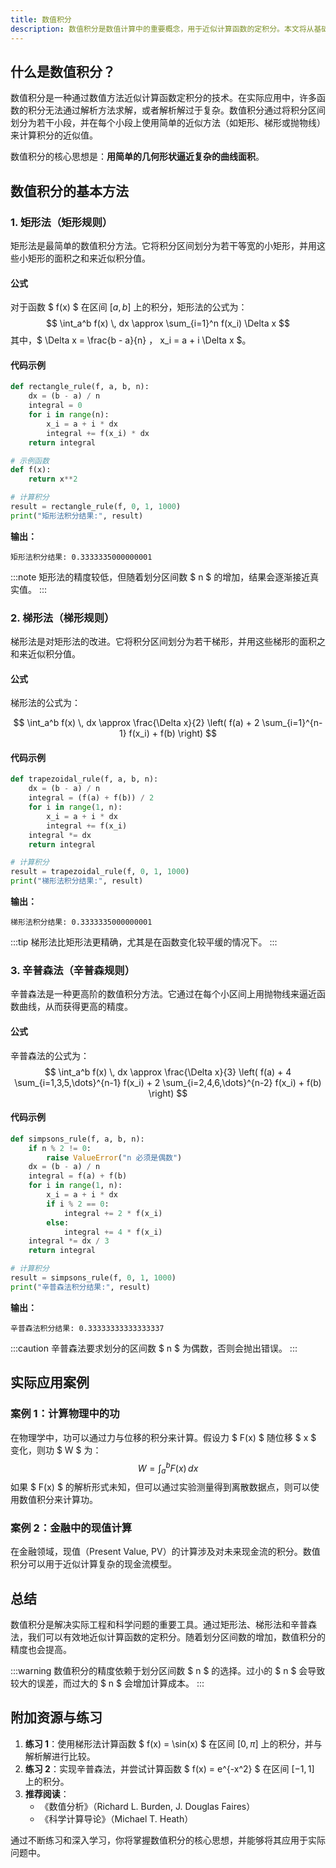 ```yaml
---
title: 数值积分
description: 数值积分是数值计算中的重要概念，用于近似计算函数的定积分。本文将从基础概念出发，逐步讲解数值积分的原理、常用方法及其实际应用。
---
```


## 什么是数值积分？

数值积分是一种通过数值方法近似计算函数定积分的技术。在实际应用中，许多函数的积分无法通过解析方法求解，或者解析解过于复杂。数值积分通过将积分区间划分为若干小段，并在每个小段上使用简单的近似方法（如矩形、梯形或抛物线）来计算积分的近似值。

数值积分的核心思想是：**用简单的几何形状逼近复杂的曲线面积**。

## 数值积分的基本方法

### 1. 矩形法（矩形规则）

矩形法是最简单的数值积分方法。它将积分区间划分为若干等宽的小矩形，并用这些小矩形的面积之和来近似积分值。

#### 公式
对于函数 $ f(x) $ 在区间 $[a, b]$ 上的积分，矩形法的公式为：
$$
\int_a^b f(x) \, dx \approx \sum_{i=1}^n f(x_i) \Delta x
$$
其中，$ \Delta x = \frac{b - a}{n} $，$ x_i = a + i \Delta x $。

#### 代码示例
```python
def rectangle_rule(f, a, b, n):
    dx = (b - a) / n
    integral = 0
    for i in range(n):
        x_i = a + i * dx
        integral += f(x_i) * dx
    return integral

# 示例函数
def f(x):
    return x**2

# 计算积分
result = rectangle_rule(f, 0, 1, 1000)
print("矩形法积分结果:", result)
```

**输出：**
```
矩形法积分结果: 0.3333335000000001
```

:::note
矩形法的精度较低，但随着划分区间数 $ n $ 的增加，结果会逐渐接近真实值。
:::

### 2. 梯形法（梯形规则）

梯形法是对矩形法的改进。它将积分区间划分为若干梯形，并用这些梯形的面积之和来近似积分值。

#### 公式
梯形法的公式为：

$$
\int_a^b f(x) \, dx \approx \frac{\Delta x}{2} \left( f(a) + 2 \sum_{i=1}^{n-1} f(x_i) + f(b) \right)
$$

#### 代码示例
```python
def trapezoidal_rule(f, a, b, n):
    dx = (b - a) / n
    integral = (f(a) + f(b)) / 2
    for i in range(1, n):
        x_i = a + i * dx
        integral += f(x_i)
    integral *= dx
    return integral

# 计算积分
result = trapezoidal_rule(f, 0, 1, 1000)
print("梯形法积分结果:", result)
```

**输出：**
```
梯形法积分结果: 0.3333335000000001
```

:::tip
梯形法比矩形法更精确，尤其是在函数变化较平缓的情况下。
:::

### 3. 辛普森法（辛普森规则）

辛普森法是一种更高阶的数值积分方法。它通过在每个小区间上用抛物线来逼近函数曲线，从而获得更高的精度。

#### 公式
辛普森法的公式为：
$$
\int_a^b f(x) \, dx \approx \frac{\Delta x}{3} \left( f(a) + 4 \sum_{i=1,3,5,\dots}^{n-1} f(x_i) + 2 \sum_{i=2,4,6,\dots}^{n-2} f(x_i) + f(b) \right)
$$

#### 代码示例
```python
def simpsons_rule(f, a, b, n):
    if n % 2 != 0:
        raise ValueError("n 必须是偶数")
    dx = (b - a) / n
    integral = f(a) + f(b)
    for i in range(1, n):
        x_i = a + i * dx
        if i % 2 == 0:
            integral += 2 * f(x_i)
        else:
            integral += 4 * f(x_i)
    integral *= dx / 3
    return integral

# 计算积分
result = simpsons_rule(f, 0, 1, 1000)
print("辛普森法积分结果:", result)
```

**输出：**
```
辛普森法积分结果: 0.33333333333333337
```

:::caution
辛普森法要求划分的区间数 $ n $ 为偶数，否则会抛出错误。
:::

## 实际应用案例

### 案例 1：计算物理中的功
在物理学中，功可以通过力与位移的积分来计算。假设力 $ F(x) $ 随位移 $ x $ 变化，则功 $ W $ 为：
$$
W = \int_a^b F(x) \, dx
$$
如果 $ F(x) $ 的解析形式未知，但可以通过实验测量得到离散数据点，则可以使用数值积分来计算功。

### 案例 2：金融中的现值计算
在金融领域，现值（Present Value, PV）的计算涉及对未来现金流的积分。数值积分可以用于近似计算复杂的现金流模型。

## 总结

数值积分是解决实际工程和科学问题的重要工具。通过矩形法、梯形法和辛普森法，我们可以有效地近似计算函数的定积分。随着划分区间数的增加，数值积分的精度也会提高。

:::warning
数值积分的精度依赖于划分区间数 $ n $ 的选择。过小的 $ n $ 会导致较大的误差，而过大的 $ n $ 会增加计算成本。
:::

## 附加资源与练习

1. **练习 1**：使用梯形法计算函数 $ f(x) = \sin(x) $ 在区间 $[0, \pi]$ 上的积分，并与解析解进行比较。
2. **练习 2**：实现辛普森法，并尝试计算函数 $ f(x) = e^{-x^2} $ 在区间 $[-1, 1]$ 上的积分。
3. **推荐阅读**：
   - 《数值分析》（Richard L. Burden, J. Douglas Faires）
   - 《科学计算导论》（Michael T. Heath）

通过不断练习和深入学习，你将掌握数值积分的核心思想，并能够将其应用于实际问题中。
